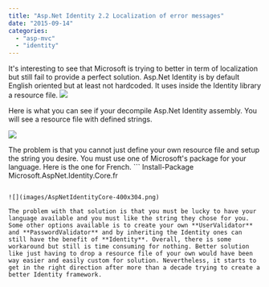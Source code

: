 ```yaml
---
title: "Asp.Net Identity 2.2 Localization of error messages"
date: "2015-09-14"
categories: 
  - "asp-mvc"
  - "identity"
---
```


It's interesting to see that Microsoft is trying to better in term of localization but still fail to provide a perfect solution. Asp.Net Identity is by default English oriented but at least not hardcoded. It uses inside the Identity library a resource file. ![](images/BadExample-400x135.png)

Here is what you can see if your decompile Asp.Net Identity assembly. You will see a resource file with defined strings.

![](images/IdentityResourceFile.png)

The problem is that you cannot just define your own resource file and setup the string you desire. You must use one of Microsoft's package for your language. Here is the one for French. ``` 
 Install-Package Microsoft.AspNet.Identity.Core.fr 
``` 

![](images/AspNetIdentityCore-400x304.png)

The problem with that solution is that you must be lucky to have your language available and you must like the string they chose for you. Some other options available is to create your own **UserValidator** and **PasswordValidator** and by inheriting the Identity ones can still have the benefit of **Identity**. Overall, there is some workaround but still is time consuming for nothing. Better solution like just having to drop a resource file of your own would have been way easier and easily custom for solution. Nevertheless, it starts to get in the right direction after more than a decade trying to create a better Identity framework.
